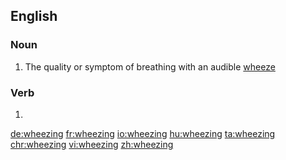 ==English==

===Noun===
{{en-noun}}
# The quality or symptom of breathing with an audible [[wheeze]]

===Verb===
{{head|en|present participle}}

# {{present participle of|wheeze|lang=en}}

[[de:wheezing]]
[[fr:wheezing]]
[[io:wheezing]]
[[hu:wheezing]]
[[ta:wheezing]]
[[chr:wheezing]]
[[vi:wheezing]]
[[zh:wheezing]]